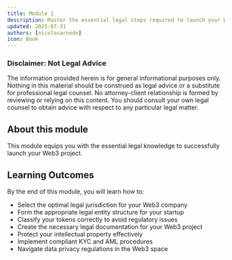 ```yaml
---
title: Module 1
description: Master the essential legal steps required to launch your Web3 project correctly and avoid common regulatory pitfalls
updated: 2025-07-31
authors: [nicolasarnedo]
icon: Book
---
```


### Disclaimer: Not Legal Advice 

The information provided herein is for general informational purposes only. Nothing in this material should be construed as legal advice or a substitute for professional legal counsel. No attorney-client relationship is formed by reviewing or relying on this content. You should consult your own legal counsel to obtain advice with respect to any particular legal matter.

## About this module
This module equips you with the essential legal knowledge to successfully launch your Web3 project.

## Learning Outcomes
By the end of this module, you will learn how to:
- Select the optimal legal jurisdiction for your Web3 company
- Form the appropriate legal entity structure for your startup
- Classify your tokens correctly to avoid regulatory issues
- Create the necessary legal documentation for your Web3 project
- Protect your intellectual property effectively
- Implement compliant KYC and AML procedures
- Navigate data privacy regulations in the Web3 space